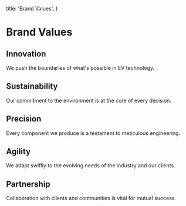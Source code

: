 
  title: 'Brand Values',
}

# Brand Values

## Innovation
We push the boundaries of what's possible in EV technology.

## Sustainability
Our commitment to the environment is at the core of every decision.

## Precision
Every component we produce is a testament to meticulous engineering.

## Agility
We adapt swiftly to the evolving needs of the industry and our clients.

## Partnership
Collaboration with clients and communities is vital for mutual success.
